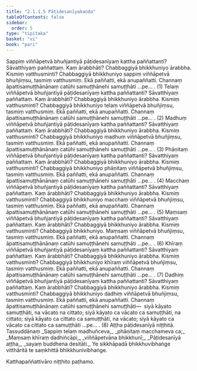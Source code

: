 ```yaml
---
title: "2.1.1.5 Pāṭidesanīyakaṇḍa"
tableOfContents: false
sidebar:
  order: 5
type: "tipitaka"
basket: "vi"
book: "pari"
---
```



<DynamicBreadcrumb />

<Division number="227" book="pari" e="ch" v="5" p="125">

<Paragraph number="836" book="pari">
Sappiṃ viññāpetvā bhuñjantiyā pāṭidesanīyaṃ kattha paññattanti? Sāvatthiyaṃ paññattaṃ. Kaṃ ārabbhāti? Chabbaggiyā bhikkhuniyo ārabbha. Kismiṃ vatthusminti? Chabbaggiyā bhikkhuniyo sappiṃ viññāpetvā bhuñjiṃsu, tasmiṃ vatthusmiṃ. Ekā paññatti, ekā anupaññatti. Channaṃ āpattisamuṭṭhānānaṃ catūhi samuṭṭhānehi samuṭṭhāti …pe… . (1)
</Paragraph>

<Paragraph number="837" book="pari">
Telaṃ viññāpetvā bhuñjantiyā pāṭidesanīyaṃ kattha paññattanti? Sāvatthiyaṃ paññattaṃ. Kaṃ ārabbhāti? Chabbaggiyā bhikkhuniyo ārabbha. Kismiṃ vatthusminti? Chabbaggiyā bhikkhuniyo telaṃ viññāpetvā bhuñjiṃsu, tasmiṃ vatthusmiṃ. Ekā paññatti, ekā anupaññatti. Channaṃ āpattisamuṭṭhānānaṃ catūhi samuṭṭhānehi samuṭṭhāti …pe… . (2)
</Paragraph>

<Paragraph number="838" book="pari">
Madhuṃ viññāpetvā bhuñjantiyā pāṭidesanīyaṃ kattha paññattanti? Sāvatthiyaṃ paññattaṃ. Kaṃ ārabbhāti? Chabbaggiyā bhikkhuniyo ārabbha. Kismiṃ vatthusminti? Chabbaggiyā bhikkhuniyo madhuṃ viññāpetvā bhuñjiṃsu, tasmiṃ vatthusmiṃ. Ekā paññatti, ekā anupaññatti. Channaṃ āpattisamuṭṭhānānaṃ catūhi samuṭṭhānehi samuṭṭhāti …pe… . (3)
</Paragraph>

<Paragraph number="839" book="pari">
Phāṇitaṃ viññāpetvā bhuñjantiyā pāṭidesanīyaṃ kattha paññattanti? Sāvatthiyaṃ paññattaṃ. Kaṃ ārabbhāti? Chabbaggiyā bhikkhuniyo ārabbha. Kismiṃ vatthusminti? Chabbaggiyā bhikkhuniyo phāṇitaṃ viññāpetvā bhuñjiṃsu, tasmiṃ vatthusmiṃ. Ekā paññatti, ekā anupaññatti. Channaṃ āpattisamuṭṭhānānaṃ catūhi samuṭṭhānehi samuṭṭhāti …pe… . (4)
</Paragraph>

<Paragraph number="840" book="pari">
Macchaṃ viññāpetvā bhuñjantiyā pāṭidesanīyaṃ kattha paññattanti? Sāvatthiyaṃ paññattaṃ. Kaṃ ārabbhāti? Chabbaggiyā bhikkhuniyo ārabbha. Kismiṃ vatthusminti? Chabbaggiyā bhikkhuniyo macchaṃ viññāpetvā bhuñjiṃsu, tasmiṃ vatthusmiṃ. Ekā paññatti, ekā anupaññatti. Channaṃ āpattisamuṭṭhānānaṃ catūhi samuṭṭhānehi samuṭṭhāti …pe… . (5)
</Paragraph>

<Paragraph number="841" book="pari">
Maṃsaṃ viññāpetvā bhuñjantiyā pāṭidesanīyaṃ kattha paññattanti? Sāvatthiyaṃ paññattaṃ. Kaṃ ārabbhāti? Chabbaggiyā bhikkhuniyo ārabbha. Kismiṃ vatthusminti? Chabbaggiyā bhikkhuniyo. Maṃsaṃ viññāpetvā bhuñjiṃsu, tasmiṃ vatthusmiṃ. Ekā paññatti, ekā anupaññatti. Channaṃ āpattisamuṭṭhānānaṃ catūhi samuṭṭhānehi samuṭṭhāti …pe… . (6)
</Paragraph>

<Paragraph number="842" book="pari">
Khīraṃ viññāpetvā bhuñjantiyā pāṭidesanīyaṃ kattha paññattanti? Sāvatthiyaṃ paññattaṃ. Kaṃ ārabbhāti? Chabbaggiyā bhikkhuniyo ārabbha. Kismiṃ vatthusminti? Chabbaggiyā bhikkhuniyo khīraṃ viññāpetvā bhuñjiṃsu, tasmiṃ vatthusmiṃ. Ekā paññatti, ekā anupaññatti. Channaṃ āpattisamuṭṭhānānaṃ catūhi samuṭṭhānehi samuṭṭhāti …pe… . (7)
</Paragraph>

<Paragraph number="843" book="pari">
Dadhiṃ viññāpetvā bhuñjantiyā pāṭidesanīyaṃ kattha paññattanti? Sāvatthiyaṃ paññattaṃ. Kaṃ ārabbhāti? Chabbaggiyā bhikkhuniyo ārabbha. Kismiṃ vatthusminti? Chabbaggiyā bhikkhuniyo dadhiṃ viññāpetvā bhuñjiṃsu, tasmiṃ vatthusmiṃ. Ekā paññatti, ekā anupaññatti. Channaṃ āpattisamuṭṭhānānaṃ catūhi samuṭṭhānehi samuṭṭhāti—  siyā kāyato samuṭṭhāti, na vācato na cittato; siyā kāyato ca vācato ca samuṭṭhāti, na cittato; siyā kāyato ca cittato ca samuṭṭhāti, na vācato; siyā kāyato ca vācato ca cittato ca samuṭṭhāti …pe… . (8)

</Paragraph>
</Division>

<Paragraph number="844" type="center" book="pari">
Aṭṭha pāṭidesanīyā niṭṭhitā.



</Paragraph>

<Paragraph number="845" type="center" book="pari">
Tassuddānaṃ


</Paragraph>

<Paragraph number="846" type="verses" book="pari">
_Sappiṃ telaṃ madhuñceva,_  
_phāṇitaṃ macchameva ca;_  
_Maṃsaṃ khīraṃ dadhiñcāpi,_  
_viññāpetvāna bhikkhunī;_  
_Pāṭidesanīyā aṭṭha,_  
_sayaṃ buddhena desitāti._  


</Paragraph>

<Paragraph number="847" book="pari">
Ye sikkhāpadā bhikkhuvibhaṅge vitthāritā te saṃkhittā bhikkhunivibhaṅge.

  
Katthapaññattivāro niṭṭhito paṭhamo.
</Paragraph>